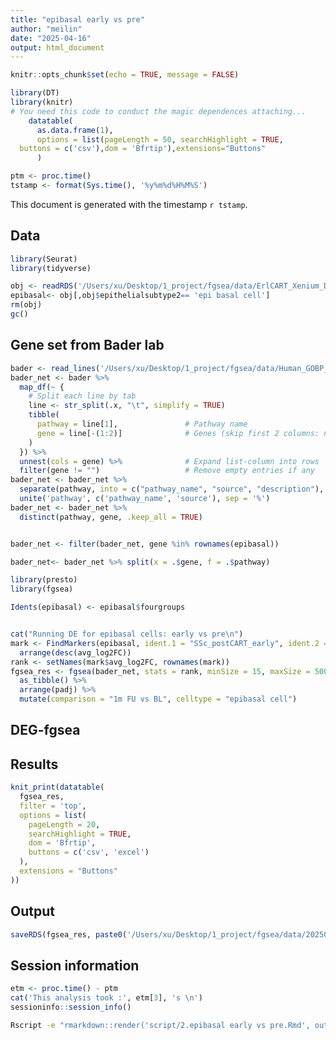 ```yaml
---
title: "epibasal early vs pre"
author: "meilin"
date: "2025-04-16"
output: html_document
---
```




```r
knitr::opts_chunk$set(echo = TRUE, message = FALSE)

```



```r
library(DT)
library(knitr)
# You need this code to conduct the magic dependences attaching...
    datatable(
      as.data.frame(1),
      options = list(pageLength = 50, searchHighlight = TRUE,
  buttons = c('csv'),dom = 'Bfrtip'),extensions="Buttons"
      )
```  



```r
ptm <- proc.time()
tstamp <- format(Sys.time(), '%y%m%d%H%M%S')

```
  
This document is generated with the timestamp ``r tstamp``.



## Data


```r
library(Seurat)
library(tidyverse)

obj <- readRDS('/Users/xu/Desktop/1_project/fgsea/data/ErlCART_Xenium_DermComp_250414112430.rds')
epibasal<- obj[,obj$epithelialsubtype2== 'epi basal cell']
rm(obj)
gc()


```


## Gene set from Bader lab
  
```r
bader <- read_lines('/Users/xu/Desktop/1_project/fgsea/data/Human_GOBP_AllPathways_noPFOCR_no_GO_iea_March_01_2025_symbol.gmt')
bader_net <- bader %>%
  map_df(~ {
    # Split each line by tab
    line <- str_split(.x, "\t", simplify = TRUE)
    tibble(
      pathway = line[1],               # Pathway name
      gene = line[-(1:2)]              # Genes (skip first 2 columns: name and description)
    )
  }) %>%
  unnest(cols = gene) %>%              # Expand list-column into rows
  filter(gene != "")                   # Remove empty entries if any
bader_net <- bader_net %>%
  separate(pathway, into = c("pathway_name", "source", "description"), sep = "%", fill = "right") %>%
  unite('pathway', c('pathway_name', 'source'), sep = '%')
bader_net <- bader_net %>%
  distinct(pathway, gene, .keep_all = TRUE)


bader_net <- filter(bader_net, gene %in% rownames(epibasal))

bader_net<- bader_net %>% split(x = .$gene, f = .$pathway)


```


```r
library(presto)
library(fgsea)

Idents(epibasal) <- epibasal$fourgroups


cat("Running DE for epibasal cells: early vs pre\n")
mark <- FindMarkers(epibasal, ident.1 = "SSc_postCART_early", ident.2 = "SSc_preCART") %>%
  arrange(desc(avg_log2FC))
rank <- setNames(mark$avg_log2FC, rownames(mark))
fgsea_res <- fgsea(bader_net, stats = rank, minSize = 15, maxSize = 500) %>%
  as_tibble() %>%
  arrange(padj) %>%
  mutate(comparison = "1m FU vs BL", celltype = "epibasal cell")

```





## DEG-fgsea
## Results
  
  
```r
knit_print(datatable(
  fgsea_res,
  filter = 'top',
  options = list(
    pageLength = 20,
    searchHighlight = TRUE,
    dom = 'Bfrtip',
    buttons = c('csv', 'excel')
  ),
  extensions = "Buttons"
))

```


## Output
  
```r

saveRDS(fgsea_res, paste0('/Users/xu/Desktop/1_project/fgsea/data/20250416_ErlCARTXenium_epibasal_earlyvspre_FgseaRes_', tstamp, '.rds'))

```


## Session information
```r
etm <- proc.time() - ptm
cat('This analysis took :', etm[3], 's \n')
sessioninfo::session_info()
```



```bash
Rscript -e "rmarkdown::render('script/2.epibasal early vs pre.Rmd', output_file = 'html/20250416_ErlCART_Xenium_epibasal_early_pre_FgseaRes_$(date +"%Y%m%d_%H%M%S").html')" > html/logs/fgsea_$(date +"%Y%m%d_%H%M%S").log 2>&1
```
  
